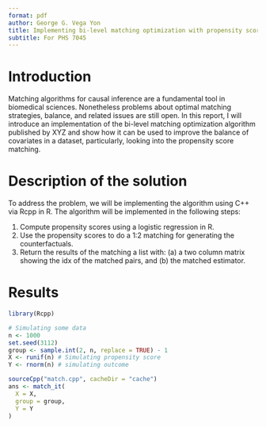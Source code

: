 ```yaml
---
format: pdf
author: George G. Vega Yon
title: Implementing bi-level matching optimization with propensity score
subtitle: For PHS 7045
---
```


# Introduction

Matching algorithms for causal inference are a fundamental tool in biomedical sciences. Nonetheless problems about optimal matching strategies, balance, and related issues are still open. In this report, I will introduce an implementation of the bi-level matching optimization algorithm published by XYZ and show how it can be used to improve the balance of covariates in a dataset, particularly, looking into the propensity score matching.

# Description of the solution

To address the problem, we will be implementing the algorithm using C++ via Rcpp in R. The algorithm will be implemented in the following steps:

1. Compute propensity scores using a logistic regression in R.
2. Use the propensity scores to do a 1:2 matching for generating the counterfactuals.
3. Return the results of the matching a list with: (a) a two column matrix showing the idx of the matched pairs, and (b) the matched estimator.


# Results

```r
library(Rcpp)

# Simulating some data
n <- 1000
set.seed(3112)
group <- sample.int(2, n, replace = TRUE) - 1
X <- runif(n) # Simulating propensity score
Y <- rnorm(n) # simulating outcome

sourceCpp("match.cpp", cacheDir = "cache")
ans <- match_it(
  X = X,
  group = group,
  Y = Y  
)
```
